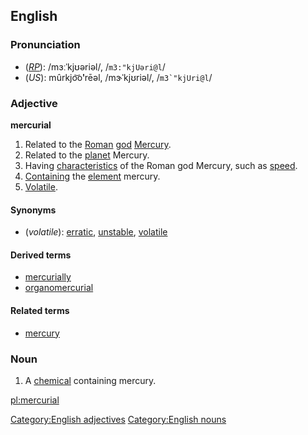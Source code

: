 ==English==
===Pronunciation===
*(''[[RP]]''): /mɜːˈkjʊəriəl/, /<tt>m3:"kjUəri@l</tt>/
*(''US''): mûrkjo͝o'''ʹ'''rēəl, /mɝˈkjʊriəl/, /<tt>m3`"kjUri@l</tt>/

===Adjective===
'''mercurial'''

#Related to the [[Roman]] [[god]] [[Mercury]].
#Related to the [[planet]] Mercury.
#Having [[characteristic]]s of the Roman god Mercury, such as [[speed]].
#[[contain|Contain]]ing the [[element]] mercury.
#[[volatile|Volatile]].

====Synonyms====
*(''volatile''): [[erratic]], [[unstable]], [[volatile]]

====Derived terms====
*[[mercurially]]
*[[organomercurial]]

====Related terms====
*[[mercury]]

===Noun===
{{en-noun-reg}}

#A [[chemical]] containing mercury.

[[Category:English adjectives]]
[[Category:English nouns]]

[[pl:mercurial]]